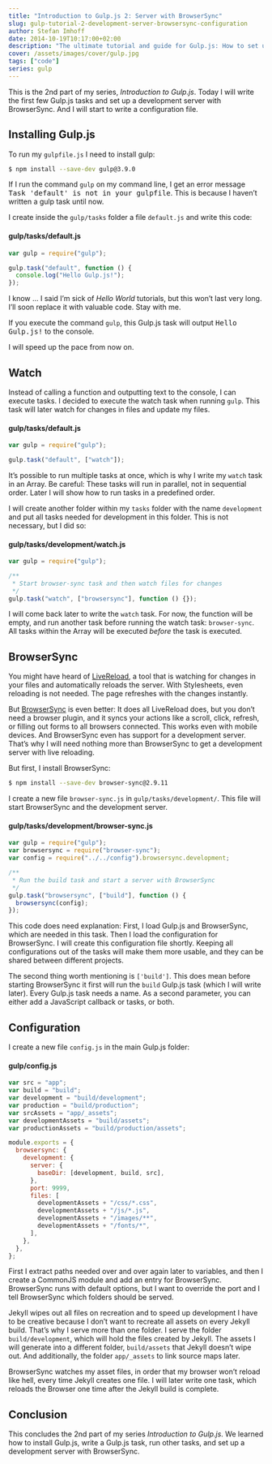 ```yaml
---
title: "Introduction to Gulp.js 2: Server with BrowserSync"
slug: gulp-tutorial-2-development-server-browsersync-configuration
author: Stefan Imhoff
date: 2014-10-19T10:17:00+02:00
description: "The ultimate tutorial and guide for Gulp.js: How to set up a development server with BrowserSync."
cover: /assets/images/cover/gulp.jpg
tags: ["code"]
series: gulp
---
```


This is the 2nd part of my series, _Introduction to Gulp.js_. Today I will write the first few Gulp.js tasks and set up a development server with BrowserSync. And I will start to write a configuration file.

## Installing Gulp.js

To run my `gulpfile.js` I need to install gulp:

```bash
$ npm install --save-dev gulp@3.9.0
```

If I run the command `gulp` on my command line, I get an error message <samp>Task 'default' is not in your gulpfile</samp>. This is because I haven’t written a gulp task until now.

I create inside the `gulp/tasks` folder a file `default.js` and write this code:

#### gulp/tasks/default.js

```javascript
var gulp = require("gulp");

gulp.task("default", function () {
  console.log("Hello Gulp.js!");
});
```

I know … I said I’m sick of _Hello World_ tutorials, but this won’t last very long. I’ll soon replace it with valuable code. Stay with me.

If you execute the command `gulp`, this Gulp.js task will output <samp>Hello Gulp.js!</samp> to the console.

I will speed up the pace from now on.

## Watch

Instead of calling a function and outputting text to the console, I can execute tasks. I decided to execute the watch task when running `gulp`. This task will later watch for changes in files and update my files.

#### gulp/tasks/default.js

```javascript
var gulp = require("gulp");

gulp.task("default", ["watch"]);
```

It’s possible to run multiple tasks at once, which is why I write my `watch` task in an Array. Be careful: These tasks will run in parallel, not in sequential order. Later I will show how to run tasks in a predefined order.

I will create another folder within my `tasks` folder with the name `development` and put all tasks needed for development in this folder. This is not necessary, but I did so:

#### gulp/tasks/development/watch.js

```javascript
var gulp = require("gulp");

/**
 * Start browser-sync task and then watch files for changes
 */
gulp.task("watch", ["browsersync"], function () {});
```

I will come back later to write the `watch` task. For now, the function will be empty, and run another task before running the watch task: `browser-sync`. All tasks within the Array will be executed _before_ the task is executed.

## BrowserSync

You might have heard of [LiveReload](http://livereload.com/), a tool that is watching for changes in your files and automatically reloads the server. With Stylesheets, even reloading is not needed. The page refreshes with the changes instantly.

But [BrowserSync](https://browsersync.io/) is even better: It does all LiveReload does, but you don’t need a browser plugin, and it syncs your actions like a scroll, click, refresh, or filling out forms to all browsers connected. This works even with mobile devices. And BrowserSync even has support for a development server. That’s why I will need nothing more than BrowserSync to get a development server with live reloading.

But first, I install BrowserSync:

```bash
$ npm install --save-dev browser-sync@2.9.11
```

I create a new file `browser-sync.js` in `gulp/tasks/development/`. This file will start BrowserSync and the development server.

#### gulp/tasks/development/browser-sync.js

```javascript
var gulp = require("gulp");
var browsersync = require("browser-sync");
var config = require("../../config").browsersync.development;

/**
 * Run the build task and start a server with BrowserSync
 */
gulp.task("browsersync", ["build"], function () {
  browsersync(config);
});
```

This code does need explanation: First, I load Gulp.js and BrowserSync, which are needed in this task. Then I load the configuration for BrowserSync. I will create this configuration file shortly. Keeping all configurations out of the tasks will make them more usable, and they can be shared between different projects.

The second thing worth mentioning is `['build']`. This does mean before starting BrowserSync it first will run the `build` Gulp.js task (which I will write later). Every Gulp.js task needs a name. As a second parameter, you can either add a JavaScript callback or tasks, or both.

## Configuration

I create a new file `config.js` in the main Gulp.js folder:

#### gulp/config.js

```javascript
var src = "app";
var build = "build";
var development = "build/development";
var production = "build/production";
var srcAssets = "app/_assets";
var developmentAssets = "build/assets";
var productionAssets = "build/production/assets";

module.exports = {
  browsersync: {
    development: {
      server: {
        baseDir: [development, build, src],
      },
      port: 9999,
      files: [
        developmentAssets + "/css/*.css",
        developmentAssets + "/js/*.js",
        developmentAssets + "/images/**",
        developmentAssets + "/fonts/*",
      ],
    },
  },
};
```

First I extract paths needed over and over again later to variables, and then I create a CommonJS module and add an entry for BrowserSync. BrowserSync runs with default options, but I want to override the port and I tell BrowserSync which folders should be served.

Jekyll wipes out all files on recreation and to speed up development I have to be creative because I don’t want to recreate all assets on every Jekyll build. That’s why I serve more than one folder. I serve the folder `build/development`, which will hold the files created by Jekyll. The assets I will generate into a different folder, `build/assets` that Jekyll doesn’t wipe out. And additionally, the folder `app/_assets` to link source maps later.

BrowserSync watches my asset files, in order that my browser won’t reload like hell, every time Jekyll creates one file. I will later write one task, which reloads the Browser one time after the Jekyll build is complete.

## Conclusion

This concludes the 2nd part of my series _Introduction to Gulp.js_. We learned how to install Gulp.js, write a Gulp.js task, run other tasks, and set up a development server with BrowserSync.

<Figure>
  <MoreLink href="https://github.com/kogakure/gulp-tutorial" text="View Source on GitHub" />
</Figure>
